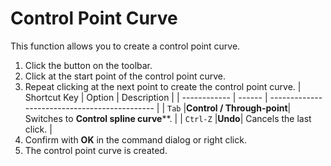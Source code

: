 
# Control Point Curve

This function allows you to create a control point curve.

<KinouGaiyou shortcut="" command="Control Point Curve" button="Toolbar" />

1. Click the button on the toolbar.
2. Click at the start point of the control point curve.
3. Repeat clicking at the next point to create the control point curve.
   | Shortcut Key | Option | Description                                   |
   | ------------ | ------ | --------------------------------------------- |
   | `Tab`        |**Control / Through-point**| Switches to **Control spline curve****. |
   | `Ctrl-Z`      |**Undo**| Cancels the last click. |
4. Confirm with **OK** in the command dialog or right click.
5. The control point curve is created.